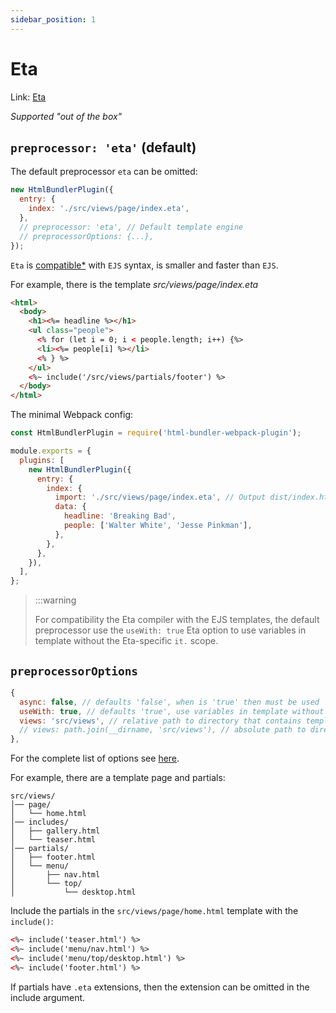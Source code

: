 ```yaml
---
sidebar_position: 1
---
```


# Eta

Link: [Eta](https://eta.js.org)

_Supported "out of the box"_

## `preprocessor: 'eta'` (default)

The default preprocessor `eta` can be omitted:

```js
new HtmlBundlerPlugin({
  entry: {
    index: './src/views/page/index.eta',
  },
  // preprocessor: 'eta', // Default template engine
  // preprocessorOptions: {...},
});
```

`Eta` is [compatible\*](#eta-compatibility-with-ejs) with `EJS` syntax, is smaller and faster than `EJS`.

For example, there is the template _src/views/page/index.eta_

```html
<html>
  <body>
    <h1><%= headline %></h1>
    <ul class="people">
      <% for (let i = 0; i < people.length; i++) {%>
      <li><%= people[i] %></li>
      <% } %>
    </ul>
    <%~ include('/src/views/partials/footer') %>
  </body>
</html>
```

The minimal Webpack config:

```js
const HtmlBundlerPlugin = require('html-bundler-webpack-plugin');

module.exports = {
  plugins: [
    new HtmlBundlerPlugin({
      entry: {
        index: {
          import: './src/views/page/index.eta', // Output dist/index.html
          data: {
            headline: 'Breaking Bad',
            people: ['Walter White', 'Jesse Pinkman'],
          },
        },
      },
    }),
  ],
};
```


> :::warning
>
> For compatibility the Eta compiler with the EJS templates, the default preprocessor use the `useWith: true` Eta option
> to use variables in template without the Eta-specific `it.` scope.

## `preprocessorOptions`

```js
{
  async: false, // defaults 'false', when is 'true' then must be used `await includeAsync()`
  useWith: true, // defaults 'true', use variables in template without `it.` scope
  views: 'src/views', // relative path to directory that contains templates
  // views: path.join(__dirname, 'src/views'), // absolute path to directory that contains templates
},
```

For the complete list of options see [here](https://eta.js.org/docs/api/configuration).

For example, there are a template page and partials:

```
src/views/
│── page/
│   └── home.html
│── includes/
│   ├── gallery.html
│   └── teaser.html
│── partials/
│   ├── footer.html
│   └── menu/
│       ├── nav.html
│       └── top/
│           └── desktop.html

```

Include the partials in the `src/views/page/home.html` template with the `include()`:

```html
<%~ include('teaser.html') %>
<%~ include('menu/nav.html') %>
<%~ include('menu/top/desktop.html') %>
<%~ include('footer.html') %>
```

If partials have `.eta` extensions, then the extension can be omitted in the include argument.

